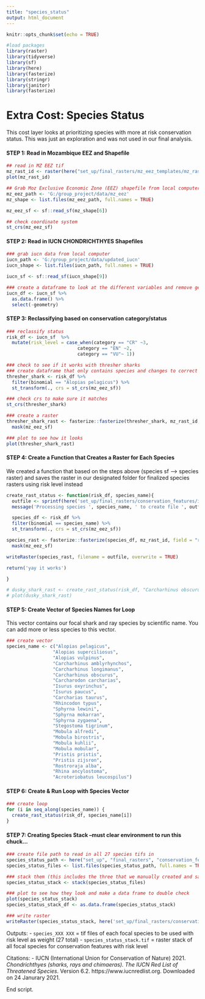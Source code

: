 ```yaml
---
title: "species_status"
output: html_document
---
```


```r
knitr::opts_chunk$set(echo = TRUE)

#load packages
library(raster)
library(tidyverse)
library(sf)
library(here)
library(fasterize)
library(stringr)
library(janitor)
library(fasterize)
```

# Extra Cost: Species Status
This cost layer looks at prioritizing species with more at risk conservation status. This was just an exploration and was not used in our final analysis.

#### **STEP 1: Read in Mozambique EEZ and Shapefile**
```r
## read in MZ EEZ tif
mz_rast_id <- raster(here("set_up/final_rasters/mz_eez_templates/mz_rast_id.tif"))
plot(mz_rast_id)

## Grab Moz Exclusive Economic Zone (EEZ) shapefile from local computer
mz_eez_path <- 'G:/group_project/data/mz_eez'
mz_shape <- list.files(mz_eez_path, full.names = TRUE) 

mz_eez_sf <- sf::read_sf(mz_shape[6])

## check coordinate system
st_crs(mz_eez_sf)

```

#### **STEP 2: Read in IUCN CHONDRICHTHYES Shapefiles**
```r
### grab iucn data from local computer
iucn_path <- 'G:/group_project/data/updated_iucn'
iucn_shape <- list.files(iucn_path, full.names = TRUE) 

iucn_sf <- sf::read_sf(iucn_shape[9])

### create a dataframe to look at the different variables and remove geometry to speed it up
iucn_df <- iucn_sf %>%
  as.data.frame() %>% 
  select(-geometry)

```


#### **STEP 3: Reclassifying based on conservation category/status**
```r
### reclassify status
risk_df <- iucn_sf  %>% 
  mutate(risk_level = case_when(category == "CR" ~3,
                          category == "EN" ~2,
                          category == "VU"~ 1))

### check to see if it works with thresher sharks
### create dataframe that only contains species and changes to correct crs
thresher_shark <- risk_df %>%
  filter(binomial == "Alopias pelagicus") %>% 
  st_transform(., crs = st_crs(mz_eez_sf)) 

### check crs to make sure it matches
st_crs(thresher_shark)

### create a raster
thresher_shark_rast <- fasterize::fasterize(thresher_shark, mz_rast_id, field = "risk_level") %>%
  mask(mz_eez_sf)

### plot to see how it looks
plot(thresher_shark_rast)

```

#### **STEP 4: Create a Function that Creates a Raster for Each Species**
We created a function that based on the steps above (species sf --> species raster) and saves the raster in our designated folder for finalized species rasters using risk level instead 
```r
create_rast_status <- function(risk_df, species_name){
  outfile <- sprintf(here('set_up/final_rasters/conservation_features/iucn_species_status/species_%s.tif'), species_name)
  message('Processing species ', species_name, ' to create file ', outfile)

  species_df <- risk_df %>%
  filter(binomial == species_name) %>% 
  st_transform(., crs = st_crs(mz_eez_sf))

species_rast <- fasterize::fasterize(species_df, mz_rast_id, field = "risk_level") %>% 
  mask(mz_eez_sf)

writeRaster(species_rast, filename = outfile, overwrite = TRUE)

return('yay it works')

}

# dusky_shark_rast <- create_rast_status(risk_df, "Carcharhinus obscurus")
# plot(dusky_shark_rast)

```

#### **STEP 5: Create Vector of Species Names for Loop**
This vector contains our focal shark and ray species by scientific name. You can add more or less species to this vector.
```r
### create vector 
species_name <- c("Alopias pelagicus",
                 "Alopias superciliosus",
                 "Alopias vulpinus",
                 "Carcharhinus amblyrhynchos",
                 "Carcharhinus longimanus",
                 "Carcharhinus obscurus",
                 "Carcharodon carcharias",
                 "Isurus oxyrinchus",
                 "Isurus paucus",
                 "Carcharias taurus",
                 "Rhincodon typus",
                 "Sphyrna lewini",
                 "Sphyrna mokarran",
                 "Sphyrna zygaena",
                 "Stegostoma tigrinum",
                 "Mobula alfredi",
                 "Mobula birostris",
                 "Mobula kuhlii",
                 "Mobula mobular",
                 "Pristis pristis",
                 "Pristis zijsron",
                 "Rostroraja alba",
                 "Rhina ancylostoma",
                 "Acroteriobatus leucospilus")
```

#### **STEP 6: Create & Run Loop with Species Vector**
```r
### create loop 
for (i in seq_along(species_name)) {
  create_rast_status(risk_df, species_name[i])
}
```

#### **STEP 7: Creating Species Stack** --must clear environment to run this chuck...
```r
### create file path to read in all 27 species tifs in 
species_status_path <- here("set_up", "final_rasters", "conservation_features", "iucn_species_status")
species_status_files <- list.files(species_status_path, full.names = TRUE)

### stack them (this includes the three that we manually created and saved in the same IUCN folder)
species_status_stack <- stack(species_status_files)

### plot to see how they look and make a data frame to double check
plot(species_status_stack)
species_status_stack_df <- as.data.frame(species_status_stack)

### write raster
writeRaster(species_status_stack, here('set_up/final_rasters/conservation_features/iucn_species_status/species_status_stack.tif'), options="INTERLEAVE=BAND",  overwrite = TRUE)
```

Outputs:
 - `species_XXX XXX` = tif files of each focal species to be used with risk level as weight (27 total)
 - `species_status_stack.tif` = raster stack of all focal species for conservation features with risk level


Citations:
 - IUCN (International Union for Conservation of Nature) 2021. *Chondrichthyes (sharks, rays and chimaeras). The IUCN Red List of Threatened Species*. Version 6.2. https://www.iucnredlist.org. Downloaded on 24 Janurary 2021.
 
 
End script.


